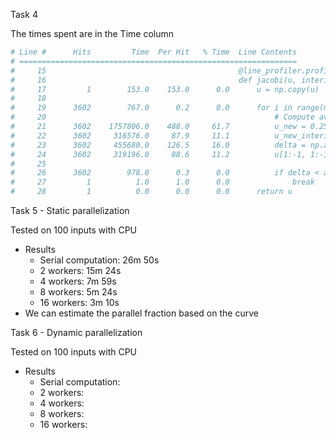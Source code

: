Task 4

The times spent are in the Time column
```python
# Line #      Hits         Time  Per Hit   % Time  Line Contents
# ==============================================================
#     15                                           @line_profiler.profile
#     16                                           def jacobi(u, interior_mask, max_iter, atol=1e-6):
#     17         1        153.0    153.0      0.0      u = np.copy(u)                                                           <---- Copy into temp array
#     18
#     19      3602        767.0      0.2      0.0      for i in range(max_iter):
#     20                                                   # Compute average of left, right, up and down neighbors, see eq. (1)
#     21      3602    1757806.0    488.0     61.7          u_new = 0.25 * (u[1:-1, :-2] + u[1:-1, 2:] + u[:-2, 1:-1] + u[2:, 1:-1]) <--- Update values in copied array
#     22      3602     316576.0     87.9     11.1          u_new_interior = u_new[interior_mask]                               <--- get interior values with the mask
#     23      3602     455680.0    126.5     16.0          delta = np.abs(u[1:-1, 1:-1][interior_mask] - u_new_interior).max() <--- get the biggest change in values
#     24      3602     319196.0     88.6     11.2          u[1:-1, 1:-1][interior_mask] = u_new_interior                       <----- Update array
#     25
#     26      3602        978.0      0.3      0.0          if delta < atol:                                                  <----- If there is no change in the values, stop
#     27         1          1.0      1.0      0.0              break
#     28         1          0.0      0.0      0.0      return u
```

Task 5 - Static parallelization

Tested on 100 inputs with CPU

- Results
	- Serial computation: 26m 50s
	- 2 workers: 15m 24s
	- 4 workers: 7m 59s
	- 8 workers: 5m 24s
 	- 16 workers: 3m 10s
- We can estimate the parallel fraction based on the curve

Task 6 - Dynamic parallelization

Tested on 100 inputs with CPU

- Results
	- Serial computation: 
	- 2 workers: 
	- 4 workers: 
	- 8 workers: 
	- 16 workers: 


